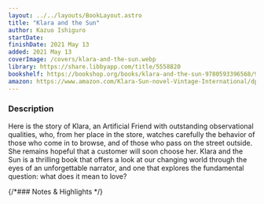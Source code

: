 ```yaml
---
layout: ../../layouts/BookLayout.astro
title: "Klara and the Sun"
author: Kazuo Ishiguro
startDate:
finishDate: 2021 May 13
added: 2021 May 13
coverImage: /covers/klara-and-the-sun.webp
library: https://share.libbyapp.com/title/5558820
bookshelf: https://bookshop.org/books/klara-and-the-sun-9780593396568/9780593311295
amazon: https://www.amazon.com/Klara-Sun-novel-Vintage-International/dp/0593311299/
---
```


<ReadingTime
  startDate  = {frontmatter.startDate}
  finishDate = {frontmatter.finishDate}
/>

### Description
Here is the story of Klara, an Artificial Friend with outstanding observational qualities, who, from her place in the store, watches carefully the behavior of those who come in to browse, and of those who pass on the street outside. She remains hopeful that a customer will soon choose her. Klara and the Sun is a thrilling book that offers a look at our changing world through the eyes of an unforgettable narrator, and one that explores the fundamental question: what does it mean to love?

{/*### Notes & Highlights */}

<BuyBook
  library   = {frontmatter.library}
  bookshelf = {frontmatter.bookshelf}
  amazon    = {frontmatter.amazon}
/>
